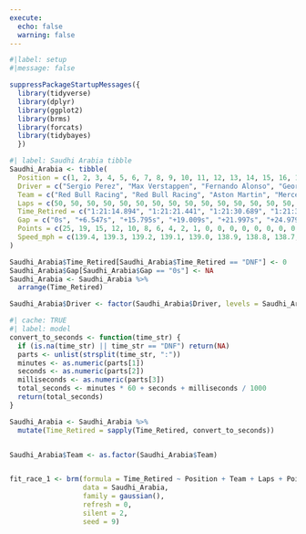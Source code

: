 ```yaml
---
execute:
  echo: false
  warning: false
---
```


```r
#|label: setup
#|message: false

suppressPackageStartupMessages({
  library(tidyverse)
  library(dplyr)
  library(ggplot2)
  library(brms)
  library(forcats)
  library(tidybayes)
  })
```

```r
#| label: Saudhi Arabia tibble
Saudhi_Arabia <- tibble(
  Position = c(1, 2, 3, 4, 5, 6, 7, 8, 9, 10, 11, 12, 13, 14, 15, 16, 17, 18, 19, 20),
  Driver = c("Sergio Perez", "Max Verstappen", "Fernando Alonso", "George Russell", "Lewis Hamilton", "Carlos Sainz", "Charles Leclerc", "Esteban Ocon", "Pierre Gasly", "Kevin Magnussen", "Yuki Tsunoda", "Lando Norris", "Oscar Piastri", "Nyck de Vries", "Logan Sargeant", "Zhou Guanyu", "Nico Hulkenberg", "Valtteri Bottas", "Alex Albon", "Lance Stroll"),
  Team = c("Red Bull Racing", "Red Bull Racing", "Aston Martin", "Mercedes", "Mercedes", "Ferrari", "Ferrari", "Alpine", "Alpine", "Haas", "RB", "McLaren", "McLaren", "RB", "Williams", "Alfa Romeo", "Haas", "Alfa Romeo", "Williams", "Aston Martin"),
  Laps = c(50, 50, 50, 50, 50, 50, 50, 50, 50, 50, 50, 50, 50, 50, 50, 50, 50, 49, 27, 17),
  Time_Retired = c("1:21:14.894", "1:21:21.441", "1:21:30.689", "1:21:33.903", "1:21:36.891", "1:21:39.873", "1:21:40.389", "1:21:43.276", "1:21:46.156", "1:21:50.103", "1:21:51.897", "1:21:52.714", "1:21:53.532", "1:21:55.349", "1:21:56.166", "1:21:56.983", "1:21:58.801", "1:22:00.621", "DNF", "DNF"),
  Gap = c("0s", "+6.547s", "+15.795s", "+19.009s", "+21.997s", "+24.979s", "+25.495s", "+28.382s", "+31.262s", "+35.209s", "+37.003s", "+37.820s", "+38.638s", "+40.455s", "+41.272s", "+42.089s", "+43.907s", "+1 Lap", "DNF", "DNF"),
  Points = c(25, 19, 15, 12, 10, 8, 6, 4, 2, 1, 0, 0, 0, 0, 0, 0, 0, 0, 0, 0),
  Speed_mph = c(139.4, 139.3, 139.2, 139.1, 139.0, 138.9, 138.8, 138.7, 138.6, 138.5, 138.4, 138.3, 138.2, 138.1, 138.0, 137.9, 137.8, 137.7, 0, 0)
)

Saudhi_Arabia$Time_Retired[Saudhi_Arabia$Time_Retired == "DNF"] <- 0
Saudhi_Arabia$Gap[Saudhi_Arabia$Gap == "0s"] <- NA
Saudhi_Arabia <- Saudhi_Arabia %>%
  arrange(Time_Retired)

Saudhi_Arabia$Driver <- factor(Saudhi_Arabia$Driver, levels = Saudhi_Arabia$Driver[order(Saudhi_Arabia$Time_Retired)])

```

```r
#| cache: TRUE
#| label: model
convert_to_seconds <- function(time_str) {
  if (is.na(time_str) || time_str == "DNF") return(NA)
  parts <- unlist(strsplit(time_str, ":"))
  minutes <- as.numeric(parts[1])
  seconds <- as.numeric(parts[2])
  milliseconds <- as.numeric(parts[3])
  total_seconds <- minutes * 60 + seconds + milliseconds / 1000
  return(total_seconds)
}

Saudhi_Arabia <- Saudhi_Arabia %>%
  mutate(Time_Retired = sapply(Time_Retired, convert_to_seconds))


Saudhi_Arabia$Team <- as.factor(Saudhi_Arabia$Team)


fit_race_1 <- brm(formula = Time_Retired ~ Position + Team + Laps + Points + Speed_mph,
                  data = Saudhi_Arabia,
                  family = gaussian(),
                  refresh = 0,
                  silent = 2,
                  seed = 9)
```

